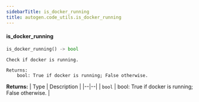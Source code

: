 ```yaml
---
sidebarTitle: is_docker_running
title: autogen.code_utils.is_docker_running
---
```


<code class="doc-symbol doc-symbol-heading doc-symbol-function"></code>
#### is_docker_running
<a href="#autogen.code_utils..is_docker_running" class="headerlink" title="Permanent link"></a>

```python
is_docker_running() -> bool
```

    Check if docker is running.
    
    Returns:
        bool: True if docker is running; False otherwise.

<b>Returns:</b>
| Type | Description |
|--|--|
| `bool` | bool: True if docker is running; False otherwise. |

<br />